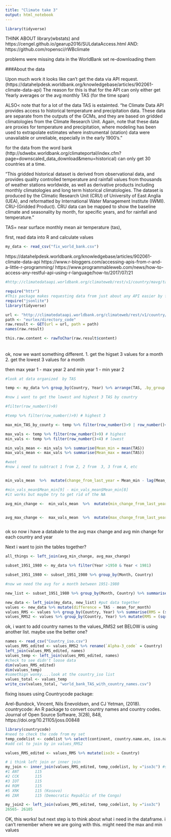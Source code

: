 ```yaml
---
title: "Climate take 3"
output: html_notebook
---
```


```r
library(tidyverse)
```



THINK ABOUT library(wbstats)
and https://cengel.github.io/gearup2016/SULdataAccess.html
AND:   https://github.com/ropensci/rWBclimate


problems were missing data in the WorldBank set
re-downloading them


###About the data

Upon much work it looks like can't get the data via API request.
(https://datahelpdesk.worldbank.org/knowledgebase/articles/902061-climate-data-api)
The reason for this is that for the API can only either get Yearly averages or the avg monthly TAS (for the time span)

ALSO< note that for a lot of the data TAS is estaimted. 
"he Climate Data API provides access to historical temperature and precipitation data. These data are separate from the outputs of the GCMs, and they are based on gridded climatologies from the Climate Research Unit. Again, note that these data are proxies for temperature and precipitation, where modeling has been used to extrapolate estimates where instrumental (station) data were unavailable or unreliable, especially in the early 1900's."

for the data from the word bank (http://sdwebx.worldbank.org/climateportal/index.cfm?page=downscaled_data_download&menu=historical) can only get 30 countries at a time. 

"This gridded historical dataset is derived from observational data, and provides quality controlled temperature and rainfall values from thousands of weather stations worldwide, as well as derivative products including monthly climatologies and long term historical climatologies. The dataset is produced by the Climatic Research Unit (CRU) of University of East Anglia (UEA), and reformatted by International Water Management Institute (IWMI). CRU-(Gridded Product). CRU data can be mapped to show the baseline climate and seasonality by month, for specific years, and for rainfall and temperature."



TAS= near surface monthly mean air temperature (tas), 

first, read data into R and calculate values

```r
my_data <- read_csv("fix_world_bank.csv")


```


#######
https://datahelpdesk.worldbank.org/knowledgebase/articles/902061-climate-data-api
https://www.r-bloggers.com/accessing-apis-from-r-and-a-little-r-programming/
https://www.programmableweb.com/news/how-to-access-any-restful-api-using-r-language/how-to/2017/07/21

```r

#http://climatedataapi.worldbank.org/climateweb/rest/v1/country/mavg/tas/2020/2039/afg

require("httr")
#This package makes requesting data from just about any API easier by formatting your GET requests with the proper headers and authentications. Next, install jsonlite in your script:
require("jsonlite")
library(tidyverse)

url <- "http://climatedataapi.worldbank.org/climateweb/rest/v1/country/mavg/tas/2020/2039/afg"
path <- "eurlex/directory_code"
raw.result <- GET(url = url, path = path)
names(raw.result)

this.raw.content <- rawToChar(raw.result$content)
```




######



ok, now we want something different. 
1. get the higset 3 values for a month
2. get the lowest 3 values for a month

then max year 1 - max year 2 and min year 1 - min year 2



```r
#look at data organized  by TAS

temp <- my_data %>% group_by(Country, Year) %>% arrange(TAS, .by_group =TRUE) 

#now i want to get the lowest and highest 3 TAS by country

#filter(row_number()>9)

#temp %>% filter(row_number()>9) # highest 3

max_min_TAS_by_county <- temp %>% filter(row_number()>9 | row_number()<4) # this is all. but i want mean of the high and lows so might need to do as seperate?

max_vals <- temp %>% filter(row_number()>9) # highest
min_vals <- temp %>% filter(row_number()<4) # lowest

min_vals_mean <- min_vals %>% summarise(Mean_min = mean(TAS))
max_vals_mean <- max_vals %>% summarise(Mean_max = mean(TAS))

#woot
#now i need to subtract 1 from 2, 2 from  3, 3 from 4, etc


min_vals_mean  %>%  mutate(change_from_last_year = Mean_min - lag(Mean_min, 1)) #checking if right

#min_vals_mean$Mean_min[9] - min_vals_mean$Mean_min[8]
#it works but maybe try to get rid of the NA

avg_min_change <-  min_vals_mean  %>%  mutate(min_change_from_last_year = Mean_min - lag(Mean_min, default=Mean_min[1]))   #this works and removes the NA from the first....but what about when you get to next country.....i think it works


avg_max_change <-  max_vals_mean  %>%  mutate(max_change_from_last_year = Mean_max - lag(Mean_max, default=Mean_max[1])) 



```

ok so now i have a databale to the avg max change and avg min change for each country and year

Next i want to join the tables together?


```r
all_things <- left_join(avg_min_change, avg_max_change)
```




 


```r

subset_1951_1980 <- my_data %>% filter(Year >1950 & Year < 1981)

subset_1951_1980 <- subset_1951_1980 %>% group_by(Month, Country) 

#now we need the avg for a month between 1951-1980

new_list <- subset_1951_1980 %>% group_by(Month, Country) %>% summarise(mean_for_month = mean(TAS)) #new dataframe with means for each month between 1951-1980

new_data <- left_join(my_data, new_list) #put data together
values <- new_data %>% mutate(difference = TAS - mean_for_month)
values_RMS <- values %>% group_by(Country, Year) %>% summarise(RMS = (sqrt(mean(difference^2)))  ) # here is just the vector of RMS
values_RMS2 <- values %>% group_by(Country, Year) %>% mutate(RMS = (sqrt(mean(difference^2)))  ) #here is with new col RMS in the dataset


```

ok, i want to add country names to the values_RMS2 set
BELOW is using another list. maybe use the better one?




```r

names <- read_csv("Country_iso.csv")
values_RMS_edited <- values_RMS2 %>% rename(`Alpha-3_code` = Country)
left_join(values_RMS_edited, names)
values_temp <- left_join(values_RMS_edited, names)
#check to see didn't loose data
dim(values_RMS_edited)
dim(values_temp)
#somethign wonky....look at the country_iso list
values_total <- values_temp
write_csv(values_total, "world_bank_TAS_with_country_names.csv")
```


fixing issues
using Countrycode package: 

Arel-Bundock, Vincent, Nils Enevoldsen, and CJ Yetman, (2018). countrycode: An R package to convert country names and country codes. Journal of Open Source Software, 3(28), 848, https://doi.org/10.21105/joss.00848

```r
library(countrycode)
#need to check the code from my set
temp_codelist <- codelist %>% select(continent, country.name.en, iso.name.en, iso3c, region) #taking a few cols that may be useful
#add col to join by in values_RMS2

values_RMS_edited <- values_RMS %>% mutate(iso3c = Country)

# i think left join or inner join
my_join <- inner_join(values_RMS_edited, temp_codelist, by ="iso3c") #some data (460 rows are lost here..) specifically loosking these:
#1 ANT       115
#2 CCK       115
#3 IOT       115
#4 ROM       115
#5 XRK       115 (Kosovo)
#6 ZAR       115 (Democratic Republic of the Congo)

my_join2 <- left_join(values_RMS_edited, temp_codelist, by ="iso3c")
26565- 26105


```


OK, this works! but next step is to think about what i need in the dataframe. i can't remember where we are going with this. might need the max and min values 


